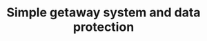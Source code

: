 ---
title: "Simple getaway system and data protection"
sub_title: "Over <span>78,470+</span> global <span>clients</span>"
details: "Ability to understand and generate content in different to expand their reach and appeal to a wider audience. Various custom sync to any marketing channel."
image: "/assets/imgs/counter/booking/main-image.png"
items:
  - number: "78%"
    extra: "+"
    text: "Plan and create content that connects to your audience."
  - number: "95%"
    extra: "+"
    text: "Track your performance and more—all from a single platform"
action_btn:
  enable: true
  label: "Start free trial"
  link: "#"
---